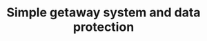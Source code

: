 ---
title: "Simple getaway system and data protection"
sub_title: "Over <span>78,470+</span> global <span>clients</span>"
details: "Ability to understand and generate content in different to expand their reach and appeal to a wider audience. Various custom sync to any marketing channel."
image: "/assets/imgs/counter/booking/main-image.png"
items:
  - number: "78%"
    extra: "+"
    text: "Plan and create content that connects to your audience."
  - number: "95%"
    extra: "+"
    text: "Track your performance and more—all from a single platform"
action_btn:
  enable: true
  label: "Start free trial"
  link: "#"
---